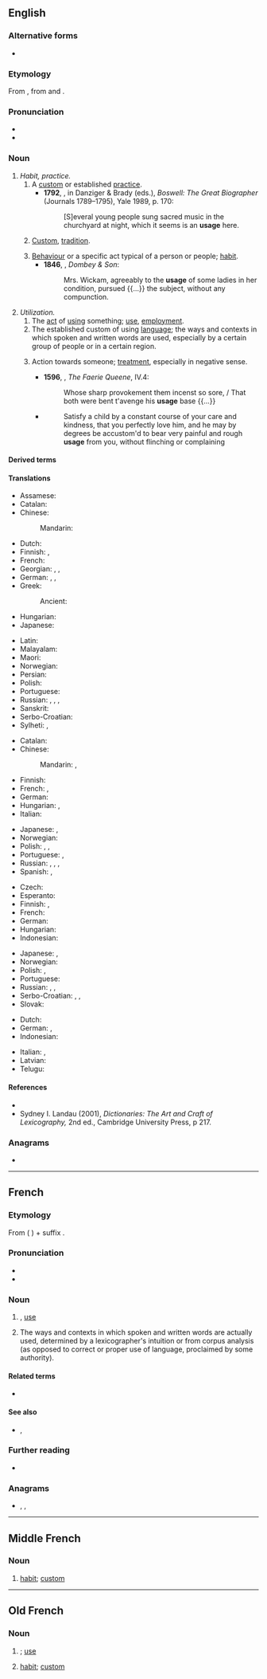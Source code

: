 {{also|usagé}}
==English==
{{wikipedia}}

===Alternative forms===
* {{alter|en|usuage||obsolete}}

===Etymology===
From {{inh|en|enm|usage}}, from {{der|en|xno|-}} and {{der|en|fro|usage}}.

===Pronunciation===
* {{IPA|en|/ˈjuːsɪd͡ʒ/|/ˈjuːzɪd͡ʒ/}}
* {{audio|en|En-us-usage.ogg|Audio (US)}}

===Noun===
{{en-noun|~}}

# ''Habit, practice.''
## A [[custom]] or established [[practice]]. {{defdate|from 14th c.}}
##*'''1792''', {{w|James Boswell}}, in Danziger & Brady (eds.), ''Boswell: The Great Biographer'' (Journals 1789–1795), Yale 1989, p. 170:
##*:[S]everal young people sung sacred music in the churchyard at night, which it seems is an '''usage''' here.
## {{lb|en|uncountable}} [[custom|Custom]], [[tradition]]. {{defdate|from 14th c.}}
## [[behaviour|Behaviour]] or a specific act typical of a person or people; [[habit]]. {{defdate|from 14th c.}}
##*'''1846''', {{w|Charles Dickens}}, ''Dombey & Son'':
##*:Mrs. Wickam, agreeably to the '''usage''' of some ladies in her condition, pursued {{...}} the subject, without any compunction.
# ''Utilization.''
## The [[act]] of [[using]] something; [[use]], [[employment]]. {{defdate|from 14th c.}}
## The established custom of using [[language]]; the ways and contexts in which spoken and written words are used, especially by a certain group of people or in a certain region. {{defdate|from 14th c.}}
## {{lb|en|now|archaic}} Action towards someone; [[treatment]], especially in negative sense. {{defdate|from 16th c.}}
##* '''1596''', {{w|Edmund Spenser}}, ''The Faerie Queene'', IV.4:
##*: Whose sharp provokement them incenst so sore, / That both were bent t'avenge his '''usage''' base {{...}}
##* {{RQ:Locke Education|115}}
##*: Satisfy a child by a constant course of your care and kindness, that you perfectly love him, and he may by degrees be accustom'd to bear very painful and rough '''usage''' from you, without flinching or complaining

====Derived terms====
{{der3|en|usage dictionary|usage guide|usage label|usage lexicography|usage note|usage panel}}

====Translations====
{{trans-top|fact of using something; use}}
* Assamese: {{t|as|ব্যৱহাৰ}}
* Catalan: {{t+|ca|ús|m}}
* Chinese:
*: Mandarin: {{t+|cmn|用法|tr=yòngfǎ}}
* Dutch: {{t+|nl|gebruik|n}}
* Finnish: {{t+|fi|käyttö}}, {{t+|fi|käsittely}}
* French: {{t+|fr|usage|m}}
* Georgian: {{t|ka|გამოყენება}}, {{t|ka|სარგებლობა}}, {{t|ka|მოხმარება}}
* German: {{t+|de|Verwendung|f}}, {{t+|de|Benutzung|f}}, {{t+|de|Anwendung|f}}
* Greek:
*: Ancient: {{t|grc|χρῆσις|f}}
* Hungarian: {{t+|hu|használat}}
* Japanese: {{t|ja|使い方|tr=tsukaikata}}
{{trans-mid}}
* Latin: {{t+|la|ūsus|m}}
* Malayalam: {{t+|ml|വിനിയോഗം}}
* Maori: {{t|mi|whakamahinga}}
* Norwegian: {{t|no|bruksområde|n}}
* Persian: {{t+|fa|کاربرد|tr=kârbord}}
* Polish: {{t+|pl|użycie|n}}
* Portuguese: {{t+|pt|uso|m}}
* Russian: {{t+|ru|испо́льзование|n}}, {{t+|ru|примене́ние|n}}, {{t+|ru|обраще́ние|n}}, {{t+|ru|употребле́ние|n}}
* Sanskrit: {{t+|sa|विनियोगः}}
* Serbo-Croatian: {{t+|sh|upotreba|f}}
* Sylheti: {{t|syl|ꠛꠦꠛꠀꠞ|tr=beboar}}, {{t|syl|ꠁꠍ꠆ꠔꠦꠝꠣꠟ|tr=istemal}}
{{trans-bottom}}

{{trans-top|habit or accepted practice}}
* Catalan: {{t+|ca|ús|m}}
* Chinese:
*: Mandarin: {{t+|cmn|習慣}}, {{t+|cmn|习惯|tr=xíguàn}}
* Finnish: {{t+|fi|käytäntö}}
* French: {{t+|fr|coutume|f}}, {{t+|fr|usage}}
* German: {{t+|de|Brauch|m}}
* Hungarian: {{t+|hu|szokás}}, {{t+|hu|gyakorlat}}
* Italian: {{t+|it|uso}}
{{trans-mid}}
* Japanese: {{t|ja|使い方|tr=tsukaikata}}, {{t+|ja|習慣|tr=しゅうかん, shūkan}}
* Norwegian: {{t+|no|anvendelse|m}}
* Polish: {{t+|pl|zwyczaj|m}}, {{t+|pl|praktyka|f}}, {{t+|pl|uzus|m}}
* Portuguese: {{t+|pt|emprego|m}}, {{t+|pt|uso}}
* Russian: {{t+|ru|обы́чай|m}}, {{t+|ru|обыкнове́ние|n}}, {{t+|ru|привы́чка|f}}, {{t+|ru|тради́ция|f}}
* Spanish: {{t+|es|uso}}, {{t|es|usanza}}
{{trans-bottom}}

{{trans-top|the way words are spoken or written in a community}}
* Czech: {{t|cs|jazyková praxe|f}}
* Esperanto: {{t|eo|lingvaĵo}}
* Finnish: {{t+|fi|kielenkäyttö}}, {{t+|fi|puhetapa}}
* French: {{t+|fr|usage|m}}
* German: {{t+|de|Gebrauch|m}}
* Hungarian: {{t+|hu|szóhasználat}}
* Indonesian: {{t|id|praktik berbahasa}}
{{trans-mid}}
* Japanese: {{t|ja|使い方|tr=tsukaikata}}, {{t+|ja|用法|tr=yōhō}}
* Norwegian: {{t+|no|bruk|m}}
* Polish: {{t|pl|praktyka językowa|f}}, {{t|pl|uzus językowy|m}}
* Portuguese: {{t+|pt|emprego|m}}
* Russian: {{t+|ru|употребле́ние|n}}, {{t|ru|языковая практика|f}}, {{t+|ru|словоупотребление|n}}
* Serbo-Croatian: {{t|sh|jezična uporaba|f}}, {{t|sh|jezična praksa|f}}, {{t|sh|jezična izvedba|f}}
* Slovak: {{t|sk|jazyková prax|f}}
{{trans-bottom}}

{{checktrans-top}}
* Dutch: {{t+check|nl|gebruik}}
* German: {{qualifier|1}} {{t+check|de|Nutzung|f}}, {{qualifier|2,3}} {{t+check|de|Benutzung|f}}
* Indonesian: {{t+check|id|pakai|alt=pemakaian}}
{{trans-mid}}
* Italian: {{t+check|it|uso|m}}, {{t+check|it|utilizzo|m}}
* Latvian: {{t-check|lv|lietojums|m}}
* Telugu: {{t+check|te|వాడుక}}
{{trans-bottom}}

====References====
* {{R:Dictionary of Lexicography}}
* Sydney I. Landau (2001), ''Dictionaries: The Art and Craft of Lexicography,'' 2nd ed., Cambridge University Press, p 217.

===Anagrams===
* {{anagrams|en|a=aegsu|Gause|agues|gause|suage}}

----

==French==

===Etymology===
From {{etyl|la|fr}} {{m|la|ūsus}} ({{etyl|ML.|fr}} {{m|la|usagium}}) + suffix {{m|fr|-age}}.

===Pronunciation===
* {{fr-IPA}}
* {{audio|fr|Fr-usage.ogg|audio}}

===Noun===
{{fr-noun|m}}

# {{l|en|usage}}, [[use]]
# {{lb|fr|lexicography}} The ways and contexts in which spoken and written words are actually used, determined by a lexicographer's intuition or from corpus analysis (as opposed to correct or proper use of language, proclaimed by some authority).

====Related terms====
* {{l|fr|usager}}

====See also====
* {{l|fr|descriptif}}, {{l|fr|normatif}}

===Further reading===
* {{R:TLFi}}

===Anagrams===
* {{l|fr|auges}}, {{l|fr|sauge}}, {{l|fr|suage}}

----

==Middle French==

===Noun===
{{frm-noun|m}}

# [[habit]]; [[custom]]

----

==Old French==

===Noun===
{{fro-noun|m}}

# {{l|en|usage}}; [[use]]
# [[habit]]; [[custom]]
